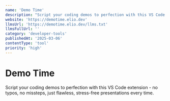 ```yaml
---
name: 'Demo Time'
description: "Script your coding demos to perfection with this VS Code extension - no typos,' no missteps, just flawless, stress-free presentations every time."
website: 'https://demotime.elio.dev'
llmsUrl: 'https://demotime.elio.dev/llms.txt'
llmsFullUrl: ''
category: 'developer-tools'
publishedAt: '2025-03-06'
contentType: 'tool'
priority: 'high'
---
```


# Demo Time

Script your coding demos to perfection with this VS Code extension - no typos, no missteps, just flawless, stress-free presentations every time.
